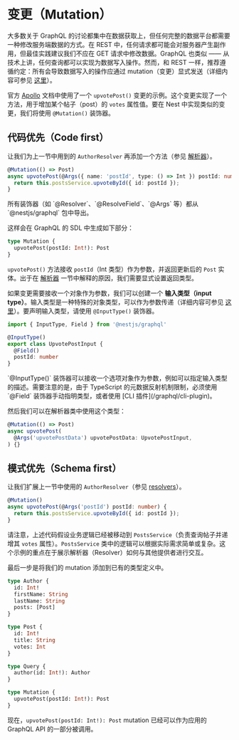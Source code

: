 # 变更（Mutation）

大多数关于 GraphQL 的讨论都集中在数据获取上，但任何完整的数据平台都需要一种修改服务端数据的方式。在 REST 中，任何请求都可能会对服务器产生副作用，但最佳实践建议我们不应在 GET 请求中修改数据。GraphQL 也类似 —— 从技术上讲，任何查询都可以实现为数据写入操作。然而，和 REST 一样，推荐遵循约定：所有会导致数据写入的操作应通过 mutation（变更）显式发送（详细内容可参见 [这里](https://graphql.org/learn/queries/#mutations)）。

官方 [Apollo](https://www.apollographql.com/docs/graphql-tools/generate-schema.html) 文档中使用了一个 `upvotePost()` 变更的示例。这个变更实现了一个方法，用于增加某个帖子（post）的 `votes` 属性值。要在 Nest 中实现类似的变更，我们将使用 `@Mutation()` 装饰器。

## 代码优先（Code first）

让我们为上一节中用到的 `AuthorResolver` 再添加一个方法（参见 [解析器](/graphql/resolvers)）。

```ts
@Mutation(() => Post)
async upvotePost(@Args({ name: 'postId', type: () => Int }) postId: number) {
  return this.postsService.upvoteById({ id: postId });
}
```

<CalloutInfo>
  所有装饰器（如 `@Resolver`、`@ResolveField`、`@Args` 等）都从 `@nestjs/graphql` 包中导出。
</CalloutInfo>

这样会在 GraphQL 的 SDL 中生成如下部分：

```graphql
type Mutation {
  upvotePost(postId: Int!): Post
}
```

`upvotePost()` 方法接收 `postId`（Int 类型）作为参数，并返回更新后的 `Post` 实体。出于在 [解析器](/graphql/resolvers) 一节中解释的原因，我们需要显式设置返回类型。

如果变更需要接收一个对象作为参数，我们可以创建一个 **输入类型（input type）**。输入类型是一种特殊的对象类型，可以作为参数传递（详细内容可参见 [这里](https://graphql.org/learn/schema/#input-types)）。要声明输入类型，请使用 `@InputType()` 装饰器。

```ts
import { InputType, Field } from '@nestjs/graphql'

@InputType()
export class UpvotePostInput {
  @Field()
  postId: number
}
```

<CalloutInfo>
  `@InputType()` 装饰器可以接收一个选项对象作为参数，例如可以指定输入类型的描述。需要注意的是，由于
  TypeScript 的元数据反射机制限制，必须使用 `@Field` 装饰器手动指明类型，或者使用 [CLI
  插件](/graphql/cli-plugin)。
</CalloutInfo>

然后我们可以在解析器类中使用这个类型：

```ts
@Mutation(() => Post)
async upvotePost(
  @Args('upvotePostData') upvotePostData: UpvotePostInput,
) {}
```

## 模式优先（Schema first）

让我们扩展上一节中使用的 `AuthorResolver`（参见 [resolvers](/graphql/resolvers)）。

```ts
@Mutation()
async upvotePost(@Args('postId') postId: number) {
  return this.postsService.upvoteById({ id: postId });
}
```

请注意，上述代码假设业务逻辑已经被移动到 `PostsService`（负责查询帖子并递增其 `votes` 属性）。`PostsService` 类中的逻辑可以根据实际需求简单或复杂。这个示例的重点在于展示解析器（Resolver）如何与其他提供者进行交互。

最后一步是将我们的 mutation 添加到已有的类型定义中。

```graphql
type Author {
  id: Int!
  firstName: String
  lastName: String
  posts: [Post]
}

type Post {
  id: Int!
  title: String
  votes: Int
}

type Query {
  author(id: Int!): Author
}

type Mutation {
  upvotePost(postId: Int!): Post
}
```

现在，`upvotePost(postId: Int!): Post` mutation 已经可以作为应用的 GraphQL API 的一部分被调用。
